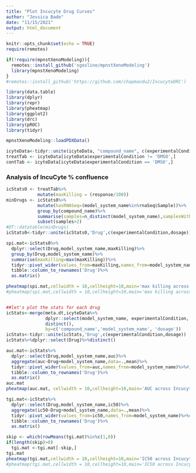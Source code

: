 ```yaml
---
title: "Plot Incucyte Drug Curves"
author: "Jessica Bade"
date: "11/15/2021"
output: html_document
---
```


```r
knitr::opts_chunk$set(echo = TRUE)
require(remotes)

if(!require(mpnstXenoModeling)){
  remotes::install_github('sgosline/mpnstXenoModeling')
  library(mpnstXenoModeling)
}
#remotes::install_github('https://github.com/chapmandu2/IncucyteDRC')

library(data.table)
library(dplyr)
library(repr)
library(pheatmap)
library(ggplot2)
library(drc)
library(pROC)
library(tidyr)
```

```r
mpnstXenoModeling::loadPDXData()
```

```r
icyteData<-tidyr::unite(icyteData, "compound_name", c(experimentalCondition,dosage,synid,replicate),na.rm=TRUE,remove=FALSE)
treatTab <- icyteData[icyteData$experimentalCondition != 'DMSO',]
contTab <- icyteData[icyteData$experimentalCondition == 'DMSO',]
```

### Analysis of IncuCyte % confluence

```r
icStats0 <- treatTab%>%
            mutate(maxKilling = (response/100))
minDrugs <- icStats0%>%
            mutate(hasRNASeq=(model_system_name%in%rnaSeq$Sample))%>%
            group_by(compound_name)%>%
            summarise(samples=n_distinct(model_system_name),samplesWithRNA=count(hasRNASeq==TRUE))%>%
            subset(samples>2)
#DT::datatable(minDrugs)
icStats0<-tidyr::unite(icStats0,'Drug',c(experimentalCondition,dosage))
```

```r
spi.mat<-icStats0%>%
  dplyr::select(Drug,model_system_name,maxKilling)%>%
  group_by(Drug,model_system_name)%>%
  summarise(maxKilling=max(maxKilling))%>%
  tidyr::pivot_wider(values_from=maxKilling,names_from=model_system_name)%>%#,values_fill=list(maxKilling=0))%>%
  tibble::column_to_rownames('Drug')%>%
  as.matrix()

pheatmap(spi.mat,cellwidth = 10,cellheight=10,main='max killing across Incucyte data')
#pheatmap(spi.mat,cellwidth = 10,cellheight=10,main='max killing across Incucyte data',filename='MK_ic.png')



```

```r
##let's plot the stats for each drug
icStats<-merge(meta.dt,icyteData%>%
               dplyr::select(model_system_name, experimentalCondition, compound_name, dosage)%>%
               distinct(),
               by=c('compound_name','model_system_name', 'dosage'))
icStats<-tidyr::unite(icStats,'Drug',c(experimentalCondition,dosage))
icStats%>%dplyr::select(Drug)%>%distinct()
```

```r
auc.mat<-icStats%>%
  dplyr::select(Drug,model_system_name,auc)%>%
  aggregate(auc~Drug+model_system_name,data=.,mean)%>%
  tidyr::pivot_wider(values_from=auc,names_from=model_system_name)%>%#,values_fill=list(auc=0))#%>%
  tibble::column_to_rownames('Drug')%>%
  as.matrix()
auc.mat
pheatmap(auc.mat, cellwidth = 10,cellheight=10,main='AUC across Incucyte data')
```

```r
tgi.mat<-icStats%>%
  dplyr::select(Drug,model_system_name,ic50)%>%
  aggregate(ic50~Drug+model_system_name,data=.,mean)%>%
  tidyr::pivot_wider(values_from=ic50,names_from=model_system_name)%>%#,values_fill=list(ic50=0))#%>%
  tibble::column_to_rownames('Drug')%>%
  as.matrix()

```

```r
skip <- which(rowMeans(tgi.mat)%in%c(1,0))
if(length(skip)>0)
  tgi.mat <-tgi.mat[-skip,]
tgi.mat
pheatmap(tgi.mat,cellwidth = 10,cellheight=10,main='IC50 across Incucyte data',filename='ic50_ic.png')
#pheatmap(tgi.mat,cellwidth = 10,cellheight=10,main='IC50 across Incucyte data')
```

```r

```

